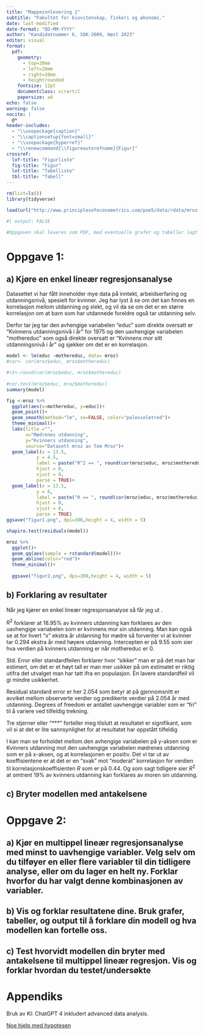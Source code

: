 ```yaml
---
title: "Mappeinnlevering 2"
subtitle: "Fakultet for biovitenskap, fiskeri og økonomi."
date: last-modified
date-format: "DD-MM-YYYY"
author: "Kandidatnummer 6, SOK-2009, Høst 2023"
editor: visual
format: 
  pdf:
    geometry:
      - top=20mm
      - left=20mm
      - right=20mm
      - heightrounded
    fontsize: 12pt
    documentclass: scrartcl
    papersize: a4
echo: false
warning: false
nocite: |
  @*
header-includes:
  - "\\usepackage{caption}"
  - "\\captionsetup{font=small}"
  - "\\usepackage{hyperref}"
  - "\\renewcommand{\\figureautorefname}{Figur}"
crossref: 
  lof-title: "Figurliste"
  fig-title: "Figur"
  lot-title: "Tabelliste"
  tbl-title: "Tabell"
---
```


```{=tex}
\newpage
\tableofcontents
\listoffigures
\newpage
```
```r
rm(list=ls()) 
library(tidyverse)

load(url("http://www.principlesofeconometrics.com/poe5/data/rdata/mroz.rdata"))
```

```r
#| output: FALSE

#Oppgaven skal leveres som PDF, med eventuelle grafer og tabeller lagt inn i selve besvarelsen. Utklipp av R-koder kan gjerne være med i besvarelsen så lenge det er relevant for modellens spesifikasjoner. Det betyr at for eksempel lm(avhengig variabel ~ uavhengig variabel) kan være med, men summary(modell) er overflødig. Hvis dere ønsker å vise det matematisk i stedet for med kode er det også godkjent, så lenge det kommer tydelig frem hvilke variabler som ble valgt. Fullstendig R-kode kan legges med som vedlegg hvis dere ønsker.
```

# Oppgave 1:

## a) Kjøre en enkel lineær regresjonsanalyse

Datasettet vi har fått inneholder mye data på inntekt, arbeidserfaring og utdanningsnivå, spesielt for kvinner. Jeg har lyst å se om det kan finnes en korrelasjon mellom utdanning og slekt, og vil da se om det er en større korrelasjon om at barn som har utdannede foreldre også tar utdanning selv.

Derfor tar jeg tar den avhengige variabelen "educ" som direkte oversatt er "Kvinnens utdanningsnivå i år" for 1975 og den uavhengige variabelen "mothereduc" som også direkte oversatt er "Kvinnens mor sitt utdanningsnivå i år" og sjekker om det er en korrelasjon.

```r
model <- lm(educ ~mothereduc, data= mroz)
#cor<- cor(mroz$educ, mroz$mothereduc)

#r2<-round(cor(mroz$educ, mroz$mothereduc)
          
#cor.test(mroz$educ, mroz$mothereduc)
summary(model)
```

```r
fig <-mroz %>%
  ggplot(aes(x=mothereduc, y=educ))+
  geom_point()+
  geom_smooth(method="lm", se=FALSE, color="palevioletred")+
  theme_minimal()+
  labs(title ="",
       x="Mødrenes utdanning",
       y="Kvinners utdanning",
       source="Datasett mroz av Tom Mroz")+
  geom_label(x = 13.5,
           y = 4.5,
           label = paste("R^2 == ", round(cor(mroz$educ, mroz$mothereduc)^2, 2)),
           hjust = 0,
           vjust = 0,
           parse = TRUE)+
  geom_label(x = 13.5,
           y = 6,
           label = paste("R == ", round(cor(mroz$educ, mroz$mothereduc), 2)),
           hjust = 0,
           vjust = 0,
           parse = TRUE)
ggsave("figur1.png", dpi=300,height = 4, width = 5)
```

```r
shapiro.test(residuals(model))
```

```r


mroz %>%
  ggplot()+
  geom_qq(aes(sample = rstandard(model)))+
  geom_abline(color="red")+
  theme_minimal()+
  
  ggsave("figur2.png", dpi=300,height = 4, width = 5)
```

## b) Forklaring av resultater

Når jeg kjører en enkel lineær regresjonsanalyse så får jeg ut \autoref{table:regresjon1}.

```{=tex}
\begin{table}[ht]
\centering
\begin{tabular}{@{}lcc@{}}
\toprule
\toprule
                             & \multicolumn{2}{c}{Avhengig variabel}           \\
                             \cmidrule{2-3}
                             & Kvinners utdanning &                               \\ \midrule
Intercept                    & 9.55981***        & (0.21898)                     \\
Mødres utdanning           & 0.29478***        & (0.02224)                     \\ \midrule
Observations                 & \multicolumn{2}{c}{753}                           \\
R$^2$                        & \multicolumn{2}{c}{0.1895}                        \\
Adjusted R$^2$               & \multicolumn{2}{c}{0.1884}                        \\
Residual Std. Error          & \multicolumn{2}{c}{2.054 (df = 751)}              \\
F Statistic                  & \multicolumn{2}{c}{175.6*** (df = 1; 751)}        \\
\bottomrule
\bottomrule
\end{tabular}
\captionof{table}{Lineær regresjonsanalyseresultat for kvinners utdanning og deres mødre.}
\label{table:regresjon1}
\end{table}
```
$R^2$ forklarer at 18.95% av kvinners utdanning kan forklares av den uavhengige variabelen som er kvinnens mor sin utdanning. Man kan også se at for hvert "x" ekstra år utdanning for mødre så forventer vi at kvinner tar 0.294 ekstra år med høyere utdanning. Intercepten er på 9.55 som sier hva verdien på kvinners utdanning er når mothereduc er 0.

Std. Error eller standardfeilen forklarer hvor "sikker" man er på det man har estimert, om det er et høyt tall er man mer usikker på om estimatet er riktig utifra det utvalget man har tatt ifra en populasjon. En lavere standardfeil vil gi mindre usikkerhet.

Residual standard error er her 2.054 som betyr at på gjennomsnitt er avviket mellom observerte verdier og predikerte verdier på 2.054 år med utdanning. Degrees of freedom er antallet uavhengige variabler som er "fri" til å variere ved tilfeldig trekning.

Tre stjerner eller "\*\*\*" forteller meg tilslutt at resultatet er signifikant, som vil si at det er lite sannsynlighet for at resultatet har oppstått tilfeldig

\clearpage

```{=tex}
\begin{figure}
\centering
  \includegraphics[width=\linewidth]{figur1.png}
  \captionof{figure}{Lineær regresjon mellom kvinner og kvinners mødre sin utdanning i år}
  \label{fig:test1}
\end{figure}
```
I \autoref{fig:test1} kan man se forholdet mellom den avhengige variabelen på y-aksen som er Kvinners utdanning mot den uavhengige variabelen mødrenes utdanning som er på x-aksen, og at korrelasjonen er positiv. Det vi tar ut av koeffisientene er at det er en "svak" mot "moderat" korrelasjon for verdien til korrelasjonskoeffisienten $R$ som er på 0.44. Og som sagt tidligere sier $R^2$ at omtrent 19% av kvinners utdanning kan forklares av moren sin utdanning.

## c) Bryter modellen med antakelsene

# Oppgave 2:

## a) Kjør en multippel lineær regresjonsanalyse med minst to uavhengige variabler. Velg selv om du tilføyer en eller flere variabler til din tidligere analyse, eller om du lager en helt ny. Forklar hvorfor du har valgt denne kombinasjonen av variabler.

## b) Vis og forklar resultatene dine. Bruk grafer, tabeller, og output til å forklare din modell og hva modellen kan fortelle oss.

## c) Test hvorvidt modellen din bryter med antakelsene til multippel lineær regresjon. Vis og forklar hvordan du testet/undersøkte

# Appendiks

Bruk av KI: ChatGPT 4 inkludert advanced data analysis.

[Noe hjelp med hypotesen](https://chat.openai.com/share/bde41fe8-36ef-47f0-ba41-eae698ebe0e8)
